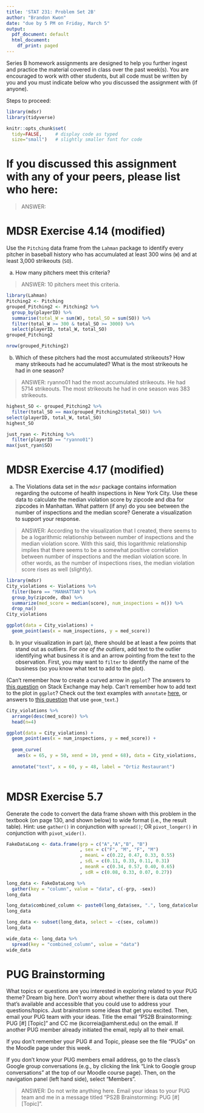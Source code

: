 ```yaml
---
title: 'STAT 231: Problem Set 2B'
author: "Brandon Kwon"
date: "due by 5 PM on Friday, March 5"
output:
  pdf_document: default
  html_document:
    df_print: paged
---
```


Series B homework assignments are designed to help you further ingest and practice the material covered in class over the past week(s).  You are encouraged to work with other students, but all code must be written by you and you must indicate below who you discussed the assignment with (if anyone).  

Steps to proceed:

\begin{enumerate}
\item In RStudio, go to File > Open Project, navigate to the folder with the course-content repo, select the course-content project (course-content.Rproj), and click "Open" 
\item Pull the course-content repo (e.g. using the blue-ish down arrow in the Git tab in upper right window)
\item Copy ps2B.Rmd from the course repo to your repo (see page 6 of the GitHub Classroom Guide for Stat231 if needed)
\item Close the course-content repo project in RStudio
\item Open YOUR repo project in RStudio
\item In the ps2B.Rmd file in YOUR repo, replace "YOUR NAME HERE" with your name
\item Add in your responses, committing and pushing to YOUR repo in appropriate places along the way
\item Run "Knit PDF" 
\item Upload the pdf to Gradescope.  Don't forget to select which of your pages are associated with each problem.  \textit{You will not get credit for work on unassigned pages (e.g., if you only selected the first page but your solution spans two pages, you would lose points for any part on the second page that the grader can't see).} 
\end{enumerate}

```r
library(mdsr)   
library(tidyverse)

knitr::opts_chunk$set(
  tidy=FALSE,     # display code as typed
  size="small")   # slightly smaller font for code
```


\newpage 

# If you discussed this assignment with any of your peers, please list who here:

> ANSWER:

\newpage
# MDSR Exercise 4.14 (modified)

Use the `Pitching` data frame from the `Lahman` package to identify every pitcher in baseball history who has accumulated at least 300 wins (`W`) and at least 3,000 strikeouts (`SO`).  

a. How many pitchers meet this criteria?  

> ANSWER: 10 pitchers meet this criteria.

```r
library(Lahman)
Pitching2 <- Pitching
grouped_Pitching2 <- Pitching2 %>%
  group_by(playerID) %>%
  summarise(total_W = sum(W), total_SO = sum(SO)) %>%
  filter(total_W >= 300 & total_SO >= 3000) %>%
  select(playerID, total_W, total_SO)
grouped_Pitching2

nrow(grouped_Pitching2)
```

b. Which of these pitchers had the most accumulated strikeouts?  How many strikeouts had he accumulated?  What is the most strikeouts he had in one season?

> ANSWER: ryanno01 had the most accumulated strikeouts.  He had 5714 strikeouts.  The most strikeouts he had in one season was 383 strikeouts.

```r
highest_SO <- grouped_Pitching2 %>%
  filter(total_SO == max(grouped_Pitching2$total_SO)) %>%
select(playerID, total_W, total_SO)
highest_SO

just_ryan <- Pitching %>%
  filter(playerID == "ryanno01")
max(just_ryan$SO)
```


\newpage 
# MDSR Exercise 4.17 (modified)

a. The Violations data set in the `mdsr` package contains information regarding the outcome of health inspections in New York City.  Use these data to calculate the median violation score by zipcode and dba for zipcodes in Manhattan.  What pattern (if any) do you see between the number of inspections and the median score?  Generate a visualization to support your response.  

> ANSWER: According to the visualization that I created, there seems to be a logarithmic relationship between number of inspections and the median violation score.  With this said, this logarithmic relationship implies that there seems to be a somewhat positive correlation between number of inspections and the median violation score.  In other words, as the number of inspections rises, the median violation score rises as well (slightly).

```r
library(mdsr)
City_violations <- Violations %>%
  filter(boro == "MANHATTAN") %>%
  group_by(zipcode, dba) %>%
  summarize(med_score = median(score), num_inspections = n()) %>%
  drop_na()
City_violations

ggplot(data = City_violations) + 
  geom_point(aes(x = num_inspections, y = med_score))

```

b.  In your visualization in part (a), there should be at least a few points that stand out as outliers.  For *one of the outliers*, add text to the outlier identifying what business it is and an arrow pointing from the text to the observation.  First, you may want to `filter` to identify the name of the business (so you know what text to add to the plot).  

(Can't remember how to create a curved arrow in `ggplot`?  The answers to [this question](https://stackoverflow.com/questions/38008863/how-to-draw-a-nice-arrow-in-ggplot2/61383034) on Stack Exchange may help.  Can't remember how to add text to the plot in `ggplot`?  Check out the text examples with `annotate` [here](https://ggplot2.tidyverse.org/reference/annotate.html), or answers to [this question](https://stackoverflow.com/questions/14351608/color-one-point-and-add-an-annotation-in-ggplot2/14351810) that use `geom_text`.)

```r
City_violations %>%
  arrange(desc(med_score)) %>%
  head(n=4)

ggplot(data = City_violations) + 
  geom_point(aes(x = num_inspections, y = med_score)) +
  
  geom_curve(
    aes(x = 65, y = 50, xend = 10, yend = 68), data = City_violations, curvature = 0.2, arrow = arrow(length = unit(0.03, "npc"))) + 
  
  annotate("text", x = 60, y = 48, label = "Ortiz Restaurant")
  
```


\newpage
# MDSR Exercise 5.7

Generate the code to convert the data frame shown with this problem in the textbook (on page 130, and shown below) to wide format (i.e., the result table).  Hint: use `gather()` in conjunction with `spread()`; OR `pivot_longer()` in conjunction with `pivot_wider()`.


```r
FakeDataLong <- data.frame(grp = c("A","A","B", "B")
                           , sex = c("F", "M", "F", "M")
                           , meanL = c(0.22, 0.47, 0.33, 0.55)
                           , sdL = c(0.11, 0.33, 0.11, 0.31)
                           , meanR = c(0.34, 0.57, 0.40, 0.65)
                           , sdR = c(0.08, 0.33, 0.07, 0.27))

long_data <- FakeDataLong %>%
  gather(key = "column", value = "data", c(-grp, -sex))
long_data

long_data$combined_column <- paste0(long_data$sex, ".", long_data$column)
long_data

long_data <- subset(long_data, select = -c(sex, column))
long_data

wide_data <- long_data %>%
  spread(key = "combined_column", value = "data")
wide_data

```

\newpage
# PUG Brainstorming

What topics or questions are you interested in exploring related to your PUG theme?  Dream big here.  Don't worry about whether there is data out there that's available and accessible that you could use to address your questions/topics.  Just brainstorm some ideas that get you excited.  Then, email your PUG team with your ideas.  Title the email "PS2B Brainstorming: PUG [#] [Topic]" and CC me (kcorreia@amherst.edu) on the email.  If another PUG member already initiated the email, reply all to their email.  

If you don't remember your PUG # and Topic, please see the file "PUGs" on the Moodle page under this week.  

If you don't know your PUG members email address, go to the class's Google group conversations (e.g., by clicking the link "Link to Google group conversations" at the top of our Moodle course page).  Then, on the navigation panel (left hand side), select "Members". 

> ANSWER: Do not write anything here.  Email your ideas to your PUG team and me in a message titled "PS2B Brainstorming: PUG [#] [Topic]".
